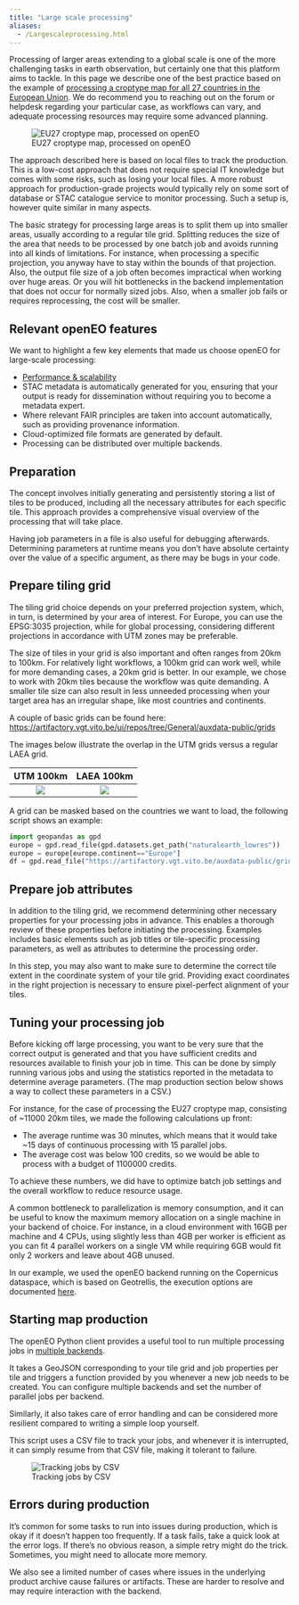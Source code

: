 ```yaml
---
title: "Large scale processing"
aliases: 
  - /Largescaleprocessing.html
---
```


Processing of larger areas extending to a global scale is one of the more challenging tasks in earth observation, 
but certainly one that this platform aims to tackle. In this page we describe one of the best practice based on the example of [processing a croptype map for all 27 countries in the European Union](https://github.com/openEOPlatform/openeo-classification){target="_blank"}. We do recommend you to reaching out on the forum or helpdesk regarding your particular case, as workflows can vary, and adequate processing resources may require some advanced planning.

![EU27 croptype map, processed on openEO](_images/EU27croptypemap.png)

The approach described here is based on local files to track the production. This is a low-cost approach that does not require special IT knowledge but comes with some risks, such as losing your local files. A more robust approach for production-grade projects would typically rely on some sort of database or STAC catalogue service to monitor processing. Such a setup is, however quite similar in many aspects.

The basic strategy for processing large areas is to split them up into smaller areas, usually according to a regular tile grid. Splitting reduces the size of the area that needs to be processed by one batch job and avoids running into all kinds of limitations. For instance, when processing a specific projection, you anyway have to stay within the bounds of that projection. Also, the output file size of a job often becomes impractical when working over huge areas. Or you will hit bottlenecks in the backend implementation that does not occur for normally sized jobs. Also, when a smaller job fails or requires reprocessing, the cost will be smaller.

## Relevant openEO features

We want to highlight a few key elements that made us choose openEO for large-scale processing:

- [Performance & scalability](https://openeo.org/documentation/1.0/developers/backends/performance.html){target="_blank"}
- STAC metadata is automatically generated for you, ensuring that your output is ready for dissemination without requiring you to become a metadata expert.
- Where relevant FAIR principles are taken into account automatically, such as providing provenance information.
- Cloud-optimized file formats are generated by default.
- Processing can be distributed over multiple backends.


## Preparation

The concept involves initially generating and persistently storing a list of tiles to be produced, including all the necessary attributes for each specific tile. This approach provides a comprehensive visual overview of the processing that will take place.

Having job parameters in a file is also useful for debugging afterwards. Determining parameters at runtime means you don't 
have absolute certainty over the value of a specific argument, as there may be bugs in your code.

## Prepare tiling grid

The tiling grid choice depends on your preferred projection system, which, in turn, is determined by your area of interest. For Europe, you can use the EPSG:3035 projection, while for global processing, considering different projections in accordance with UTM zones may be preferable.

The size of tiles in your grid is also important and often ranges from 20km to 100km. For relatively light workflows, a 100km grid can work well, while for more demanding cases, a 20km grid is better. In our example, we chose to work with 20km tiles because the workflow was quite demanding. A smaller tile size can also result in less unneeded processing when your target area has an irregular shape, like most countries and continents.

A couple of basic grids can be found here: 
[https://artifactory.vgt.vito.be/ui/repos/tree/General/auxdata-public/grids](https://artifactory.vgt.vito.be/ui/repos/tree/General/auxdata-public/grids){target="blank"}

The images below illustrate the overlap in the UTM grids versus a regular LAEA grid.


UTM 100km             |  LAEA 100km
:-------------------------:|:-------------------------:
![](_images/UTM100.png)|  ![](_images/LAEA100.png)


A grid can be masked based on the countries we want to load, the following script shows an example:

```python
import geopandas as gpd
europe = gpd.read_file(gpd.datasets.get_path("naturalearth_lowres"))
europe = europe[europe.continent=="Europe"]
df = gpd.read_file("https://artifactory.vgt.vito.be/auxdata-public/grids/LAEA-20km.gpkg",mask=europe)
```

## Prepare job attributes

In addition to the tiling grid, we recommend determining other necessary properties for your processing jobs in advance. This enables a thorough review of these properties before initiating the processing. Examples includes basic elements such as job titles or tile-specific processing parameters, as well as attributes to determine the processing order.

In this step, you may also want to make sure to determine the correct tile extent in the coordinate system of your tile grid. Providing exact coordinates in the right projection is necessary to ensure pixel-perfect alignment of your tiles.

## Tuning your processing job

Before kicking off large processing, you want to be very sure that the correct output is generated and that you have sufficient credits and resources available to finish your job in time. This can be done by simply running various jobs and using the statistics reported in the metadata to determine average parameters. (The map production section below shows a way to collect these parameters in a CSV.)

For instance, for the case of processing the EU27 croptype map, consisting of ~11000 20km tiles, we made the following calculations up front:

- The average runtime was 30 minutes, which means that it would take ~15 days of continuous processing with 15 parallel jobs.
- The average cost was below 100 credits, so we would be able to process with a budget of 1100000 credits.

To achieve these numbers, we did have to optimize batch job settings and the overall workflow to reduce resource usage.

A common bottleneck to parallelization is memory consumption, and it can be useful to know the maximum memory allocation on a single machine in your backend of choice. For instance, in a cloud environment with 16GB per machine and 4 CPUs, using slightly less than 4GB per worker is efficient as you can fit 4 parallel workers on a single VM while requiring 6GB would fit only 2 workers and leave about 4GB unused.

In our example, we used the openEO backend running on the Copernicus dataspace, which is based on Geotrellis, the execution options are documented [here](/jobconfigurations.html#customizing-batch-job-resources).

## Starting map production

The openEO Python client provides a useful tool to run multiple processing jobs in [multiple backends](https://open-eo.github.io/openeo-python-client/cookbook/job_manager.html){target="_blank"}.

It takes a GeoJSON corresponding to your tile grid and job properties per tile and triggers a function provided by you whenever a new job needs to be created. You can configure multiple backends and set the number of parallel jobs per backend. 

Similarly, it also takes care of error handling and can be considered more resilient compared to writing a simple loop yourself.

This script uses a CSV file to track your jobs, and whenever it is interrupted, it can simply resume from that CSV file, making it tolerant to failure.

![Tracking jobs by CSV](_images/trackingcsv.png)

## Errors during production

It's common for some tasks to run into issues during production, which is okay if it doesn't happen too frequently. If a task fails, take a quick look at the error logs. If there's no obvious reason, a simple retry might do the trick. Sometimes, you might need to allocate more memory. 

We also see a limited number of cases where issues in the underlying product archive cause failures or artifacts. These are harder to resolve and may require interaction with the backend.


